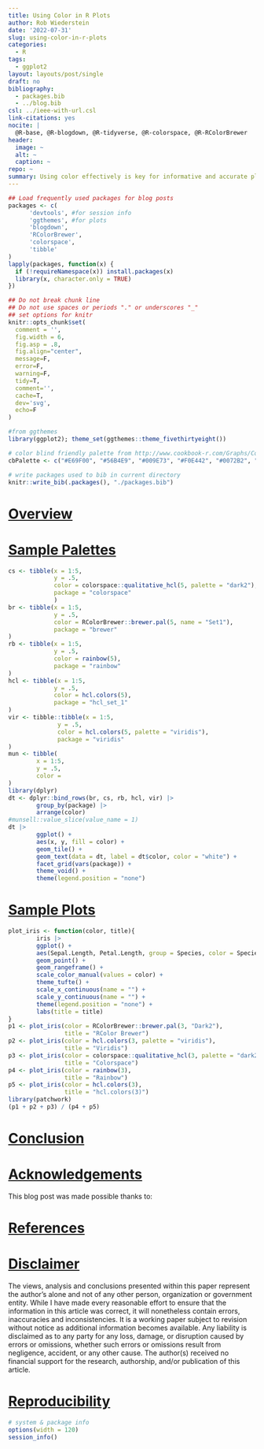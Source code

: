 ```yaml
---
title: Using Color in R Plots
author: Rob Wiederstein
date: '2022-07-31'
slug: using-color-in-r-plots
categories:
  - R
tags:
  - ggplot2
layout: layouts/post/single
draft: no
bibliography:
  - packages.bib
  - ../blog.bib
csl: ../ieee-with-url.csl
link-citations: yes
nocite: |
  @R-base, @R-blogdown, @R-tidyverse, @R-colorspace, @R-RColorBrewer
header:
  image: ~
  alt: ~
  caption: ~
repo: ~
summary: Using color effectively is key for informative and accurate plots. A number of R packages can provide tried-and-true palettes to ease the process.
---
```



```r
## Load frequently used packages for blog posts
packages <- c(
      'devtools', #for session info
      'ggthemes', #for plots
      'blogdown',
      'RColorBrewer',
      'colorspace',
      'tibble'
)
lapply(packages, function(x) {
  if (!requireNamespace(x)) install.packages(x)
  library(x, character.only = TRUE)
})
```

```r
## Do not break chunk line
## Do not use spaces or periods "." or underscores "_"
## set options for knitr
knitr::opts_chunk$set(
  comment = '',
  fig.width = 6,
  fig.asp = .8,
  fig.align="center",
  message=F,
  error=F,
  warning=F,
  tidy=T,
  comment='',
  cache=T,
  dev='svg',
  echo=F
)
```

```r
#from ggthemes
library(ggplot2); theme_set(ggthemes::theme_fivethirtyeight())
```

```r
# color blind friendly palette from http://www.cookbook-r.com/Graphs/Colors_(ggplot2)/
cbPalette <- c("#E69F00", "#56B4E9", "#009E73", "#F0E442", "#0072B2", "#D55E00", "#CC79A7", "#000000")
```

```r
# write packages used to bib in current directory
knitr::write_bib(.packages(), "./packages.bib")
```

# [Overview](#overview)

# [Sample Palettes](#palettes)

```r
cs <- tibble(x = 1:5,
             y = .5,
             color = colorspace::qualitative_hcl(5, palette = "dark2"),
             package = "colorspace"
             )
br <- tibble(x = 1:5,
             y = .5,
             color = RColorBrewer::brewer.pal(5, name = "Set1"),
             package = "brewer"
)
rb <- tibble(x = 1:5,
             y = .5,
             color = rainbow(5),
             package = "rainbow"
)
hcl <- tibble(x = 1:5,
             y = .5,
             color = hcl.colors(5),
             package = "hcl_set_1"
)
vir <- tibble::tibble(x = 1:5,
              y = .5,
              color = hcl.colors(5, palette = "viridis"),
              package = "viridis"
)
mun <- tibble(
        x = 1:5,
        y = .5,
        color = 
)
library(dplyr)
dt <- dplyr::bind_rows(br, cs, rb, hcl, vir) |> 
        group_by(package) |> 
        arrange(color)
#munsell::value_slice(value_name = 1)
dt |> 
        ggplot() +
        aes(x, y, fill = color) +
        geom_tile() +
        geom_text(data = dt, label = dt$color, color = "white") +
        facet_grid(vars(package)) +
        theme_void() +
        theme(legend.position = "none") 
```

# [Sample Plots](#plots)

```r
plot_iris <- function(color, title){
        iris |> 
        ggplot() +
        aes(Sepal.Length, Petal.Length, group = Species, color = Species) +
        geom_point() +
        geom_rangeframe() +
        scale_color_manual(values = color) +
        theme_tufte() +
        scale_x_continuous(name = "") +
        scale_y_continuous(name = "") +
        theme(legend.position = "none") +
        labs(title = title)
}
p1 <- plot_iris(color = RColorBrewer::brewer.pal(3, "Dark2"),
                title = "RColor Brewer")
p2 <- plot_iris(color = hcl.colors(3, palette = "viridis"),
                title = "Viridis")
p3 <- plot_iris(color = colorspace::qualitative_hcl(3, palette = "dark2"),
                title = "Colorspace")
p4 <- plot_iris(color = rainbow(3),
                title = "Rainbow")
p5 <- plot_iris(color = hcl.colors(3),
                title = "hcl.colors(3)")
library(patchwork)
(p1 + p2 + p3) / (p4 + p5)
```


# [Conclusion](#conclusion)

# [Acknowledgements](#acknowledge)

This blog post was made possible thanks to:

# [References](#reference)

<div id="refs"></div>

# [Disclaimer](#disclaimer)

The views, analysis and conclusions presented within this paper represent the author’s alone and not of any other person, organization or government entity. While I have made every reasonable effort to ensure that the information in this article was correct, it will nonetheless contain errors, inaccuracies and inconsistencies. It is a working paper subject to revision without notice as additional information becomes available. Any liability is disclaimed as to any party for any loss, damage, or disruption caused by errors or omissions, whether such errors or omissions result from negligence, accident, or any other cause. The author(s) received no financial support for the research, authorship, and/or publication of this article.

# [Reproducibility](#reproduce)

```r
# system & package info
options(width = 120)
session_info()
```
